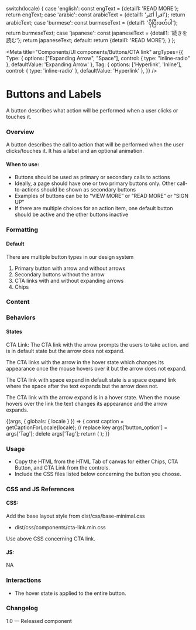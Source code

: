 
  switch(locale) {
    case 'english': const engText = {detail1: 'READ MORE'}; return engText;
    case 'arabic': const arabicText = {detail1: 'اقرأ أكثر'}; return arabicText;
    case 'burmese': const burmeseText = {detail1: 'ပိုပြီးဖတ်ပါ'}; return burmeseText;
    case 'japanese': const japaneseText = {detail1: '続きを読む'}; return japaneseText;
    default:
    return {detail1: 'READ MORE'};
  }
};

<Meta title="Components/UI components/Buttons/CTA link" 
  argTypes={{
    Type: {
      options: ["Expanding Arrow", "Space"],
      control: { type: "inline-radio" },
      defaultValue: 'Expanding Arrow'
    },
    Tag: {
      options: ['Hyperlink', 'Inline'],
      control: { type: 'inline-radio' },
      defaultValue: 'Hyperlink'
    },
  }}
/>

# Buttons and Labels

A button describes what action will be performed when a user clicks or touches it. 

### Overview
A button describes the call to action that will be performed when the user clicks/touches it. It has a label and an optional animation. 

#### When to use:

- Buttons should be used as primary or secondary calls to actions
- Ideally, a page should have one or two primary buttons only. Other call-to-actions should be shown as secondary buttons
- Examples of buttons can be to “VIEW MORE” or “READ MORE” or “SIGN UP”
- If there are multiple choices for an action item, one default button should be active and the other buttons inactive

### Formatting 

#### Default
There are multiple button types in our design system
1. Primary button with arrow and without arrows
2. Secondary buttons without the arrow
3. CTA links with and without expanding arrows
4. Chips

### Content

### Behaviors

#### States
CTA Link:
The CTA link with the arrow prompts the users to take action. and is in default state but the arrow does not expand.

The CTA links with the arrow in the hover state which changes its appearance once the mouse hovers over it but the arrow does not expand.

The CTA link with space expand in default state is a space expand link where the space after the text expands but the arrow does not. 

The CTA link with the arrow expand is in a hover state. When the mouse hovers over the link the text changes its appearance and the arrow expands.

<Canvas>
<Story
  name="CTA link"
>
  {(args, { globals: { locale } }) => {
    const caption = getCaptionForLocale(locale);
    // replace key
    args['button_option'] = args['Tag'];
    delete args['Tag'];
    return (
      <Ctalink
        label={caption.detail1}
        {...args}
      ></Ctalink>
    );
  }}
</Story>
</Canvas>

### Usage
- Copy the HTML from the HTML Tab of canvas for either Chips, CTA Button, and CTA Link from the controls.
- Include the CSS files listed below concerning the button you choose.

### CSS and JS References

#### CSS:

Add the base layout style from dist/css/base-minimal.css
- dist/css/components/cta-link.min.css

Use above CSS concerning CTA link.

#### JS:
NA

### Interactions
- The hover state is applied to the entire button.

### Changelog
1.0 — Released component
